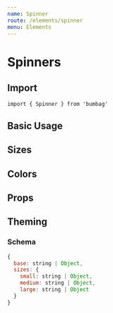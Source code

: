 ```yaml
---
name: Spinner
route: /elements/spinner
menu: Elements
---
```



# Spinners

## Import

`import { Spinner } from 'bumbag'`

## Basic Usage

<Playground>
  <Spinner />
</Playground>

## Sizes

<Playground>
  <Spinner size="small" />
  <Spinner />
  <Spinner size="medium" />
  <Spinner size="large" />
</Playground>

## Colors

<Playground>
  <Spinner palette="success" />
  <Spinner palette="danger" />
  <Spinner palette="warning" />
</Playground>


## Props

<PropsTable of={Spinner} />

## Theming

### Schema

```jsx
{
  base: string | Object,
  sizes: {
    small: string | Object,
    medium: string | Object,
    large: string | Object
  }
}
```
